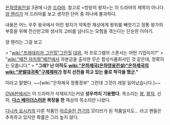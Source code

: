 [[은하영웅전설]] 3권에 나온 [[드라마]].
참고로 <방랑의 왕자>는 이 드라마의 제목이 아니다. [[양 웬리]]가 저 드라마를 보고 생각한 단어 중 하나에 불과하다.

내용은 어느 우주 왕국에서 어린 왕자가 악독한 재상에게 왕위를 빼앗기고 정통 왕가의 부흥을 위해 천신만고와 생사의 고비를 넘나드는 모험을 겪는다는 단순한 이야기.

양 웬리는 그걸 보고 

> "[[wiki:"프레데리카 그린힐"그린힐]] [[대위]], 저 프로그램의 스폰서는 어떤 기업이지?" 
> "[[wiki:"페잔 자치령"페잔]]에서 자본금을 출자한 무슨 합성식품회사인 것 같은데, 정확히는 모릅니다."  
> '''"그래? 난 아직도 [[wiki:"은하제국(은하영웅전설)"은하제국]]의 [[wiki:"문벌대귀족"구체제파]]가 정치 선전을 하고 있는 줄로 착각을 했군."'''

이라고 말했다. ~~[wiki:"은하제국 정통정부" 그런데 그것이 레알 일어났습니다.]~~

[[OVA]]판에서는 이 드라마가 삭제되기는커녕 '''성우까지 기용했다.''' 목소리는 [[왕]], [[왕자]], 신하, '''[[다스 베이더]]스러운 복장을 한''' 재상의 목소리만 나왔다.

[[다나카 요시키]]의 다른 작품인 [[아르슬란 전기]]의 모티브가 된 작품일지도... 라고 팬들은 추측하고 있지만 확률은 그리 높지 않다.
